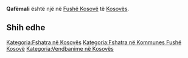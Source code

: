 {{Fshat në 
 | Emri                = Qafëmali
 | EmriAlt                = 
 | NAME_SHORT_FORM=      
 | NAME_GENERIC=      
 | NAME_SORT_NAME_RO=      QAFEMALI
 | FULL_NAME_RO = Qafëmali
 | FULL_NAME_ND_RO=Qafemali
 | SORT_NAME_RG=QAFEMALI
 | FULL_NAME_RG=Qafëmali
 | FULL_NAME_ND_RG=Qafemali
 | SRP_NAME_SHORT_FORM=      
 | SRP_NAME_GENERIC=      
 | SRP_NAME_SORT_NAME_RO=      
 | SRP_FULL_NAME_RO = 
 | SRP_FULL_NAME_ND_RO=
 | SRP_SORT_NAME_RG=
 | SRP_FULL_NAME_RG=
 | SRP_FULL_NAME_ND_RG=
 | Emri (Rasa dhanore) = 
 | Figura              = 
 | Shteti              = Kosovo
 | Komuna              = Fushë Kosovë
 | Kodi postar         = 
 | Sipërfaqja          = 

 | Popullsia           = 

 | Regj. i popullsisë  = 
 | Dend. e popullsisë  = 
 | Faqja zyrtare       = 
 <!--- Koordinatat ----> 
 | Gjerësia            = 42.725
 | Gjatësia            = 21.511111
 | Lartësia            = 
}}
'''Qafëmali''' është një [[]] në [[Fushë Kosovë]] të [[Kosovës]].

<!-- == Gjeografia == -->
<!-- == Historia == -->
<!-- == Demografia == -->
== Shih edhe ==
{{Komuna Fushë Kosovë}}
{{Kosovo-Administrata-Cung}}

[[Kategoria:Fshatra në Kosovës]]
[[Kategoria:Fshatra në Kommunes Fushë Kosovë]]
[[Kategoria:Vendbanime në Kosovës]]